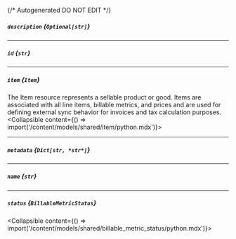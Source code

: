 {/* Autogenerated DO NOT EDIT  */}

##### `description` *{`Optional[str]`}*

---
##### `id` *{`str`}*

---
##### `item` *{`Item`}*
The Item resource represents a sellable product or good. Items are associated with all line items, billable metrics,
and prices and are used for defining external sync behavior for invoices and tax calculation purposes.
<Collapsible content={() => import('/content/models/shared/item/python.mdx')}>
</Collapsible>

---
##### `metadata` *{`Dict[str, *str*]`}*

---
##### `name` *{`str`}*

---
##### `status` *{`BillableMetricStatus`}*
<Collapsible content={() => import('/content/models/shared/billable_metric_status/python.mdx')}>
</Collapsible>


